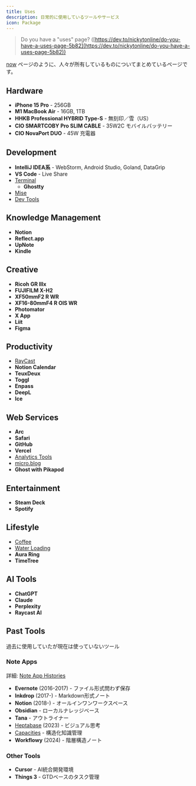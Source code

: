 ```yaml
---
title: Uses
description: 日常的に使用しているツールやサービス
icon: Package
---
```


> Do you have a "uses" page? ([https://dev.to/nickytonline/do-you-have-a-uses-page-5b82](https://dev.to/nickytonline/do-you-have-a-uses-page-5b82))

[now](https://nownownow.com/about) ページのように、人々が所有しているものについてまとめているページです。

## Hardware
- **iPhone 15 Pro** - 256GB
- **M1 MacBook Air** - 16GB, 1TB
- **HHKB Professional HYBRID Type-S** - 無刻印／雪（US）
- **CIO SMARTCOBY Pro SLIM CABLE** - 35W2C モバイルバッテリー
- **CIO NovaPort DUO** - 45W 充電器

## Development
- **IntelliJ IDEA系** - WebStorm, Android Studio, Goland, DataGrip
- **VS Code** - Live Share
- [Terminal](https://reflect.site/g/nitaking/terminal/4edcfef7143b410f86590c5520dc7ce8)
	- **Ghostty**
- [Mise](https://reflect.site/g/nitaking/mise/mise)
- [Dev Tools](https://reflect.site/g/nitaking/dev-tools/e03ecc61a29d4dd69ac4333024a935bc)

## Knowledge Management
- **Notion**
- **Reflect.app**
- **UpNote**
- **Kindle**

## Creative
- **Ricoh GR IIIx**
- **FUJIFILM X-H2**
- **XF50mmF2 R WR**
- **XF16-80mmF4 R OIS WR**
- **Photomator**
- **X App**
- **Liit**
- **Figma**

## Productivity
- [RayCast](https://reflect.site/g/nitaking/raycast/md-raycast)
- **Notion Calendar**
- **TeuxDeux**
- **Toggl**
- **Enpass**
- **DeepL**
- **Ice**

## Web Services
- **Arc**
- **Safari**
- **GitHub**
- **Vercel**
- [Analytics Tools](https://reflect.site/g/nitaking/analytics-tools/86ca1ecc0a5e464cad2e8e21a94c5a0b)
- [micro.blog](https://nitaking.micro.blog/)
- **Ghost with Pikapod**

## Entertainment
- **Steam Deck**
- **Spotify**

## Lifestyle
- [Coffee](https://reflect.site/g/nitaking/coffee/f6774e6e94b9433da4d0f26a16fc3292)
- [Water Loading](https://reflect.site/g/nitaking/0b5be10a6a1846e48defca516aef4785)
- **Aura Ring**
- **TimeTree**

## AI Tools
- **ChatGPT**
- **Claude**
- **Perplexity**
- **Raycast AI**

## Past Tools
過去に使用していたが現在は使っていないツール

### Note Apps
詳細: [Note App Histories](https://reflect.site/g/nitaking/note-app-histories/b6c9a1d626c445dcaca327c927006dcd)

- **Evernote** (2016-2017) - ファイル形式問わず保存
- **Inkdrop** (2017-) - Markdown形式ノート
- **Notion** (2018-) - オールインワンワークスペース
- **Obsidian** - ローカルナレッジベース
- **Tana** - アウトライナー
- [Heptabase](https://reflect.site/g/nitaking/heptabase/md-heptabase) (2023) - ビジュアル思考
- [Capacities](https://reflect.site/g/nitaking/capacities/capacities) - 構造化知識管理
- **Workflowy** (2024) - 階層構造ノート

### Other Tools
- **Cursor** - AI統合開発環境
- **Things 3** - GTDベースのタスク管理


<AIEditedFooter />